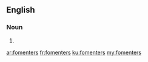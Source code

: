 ==English==

===Noun===
{{head|en|plural}}

# {{plural of|fomenter|lang=en}}

[[ar:fomenters]]
[[fr:fomenters]]
[[ku:fomenters]]
[[my:fomenters]]